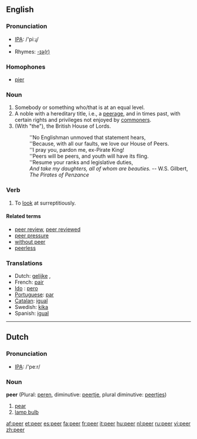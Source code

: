 ==English==

===Pronunciation===
*[[w:IPA|IPA]]: /'piːɻ/
*{{audio|en-us-peer.ogg|Audio (US)}}
*Rhymes: [[Rhymes:English:-ɪə(r)|-ɪə(r)]]

===Homophones===
* [[pier]]

===Noun===
{{en-noun}}

# Somebody or something who/that is at an equal level.
# A noble with a hereditary title, i.e., a [[peerage]], and in times past, with certain rights and privileges not enjoyed by [[commoner]]s.
# (With "the"), the British House of Lords.
#:''No Englishman unmoved that statement hears,
#:''Because, with all our faults, we love our House of Peers.
#:''I pray you, pardon me, ex-Pirate King!
#:''Peers will be peers, and youth will have its fling.
#:''Resume your ranks and legislative duties,
#:''And take my daughters, all of whom are beauties.'' -- W.S. Gilbert, ''The Pirates of Penzance''

===Verb===
{{en-verb}}
# To [[look]] at surreptitiously.

====Related terms====
*[[peer review]], [[peer reviewed]]
*[[peer pressure]]
*[[without peer]]
*[[peerless]]

===Translations===
*Dutch: [[gelijke]] {{m}}, {{f}}
*French: [[pair]] {{m}}
* [[w:Ido|Ido]] : [[pero]]
*[[Portuguese]]: [[par]] {{m}}
*[[Catalan]]: [[igual]] {{m}}
*Swedish: [[kika]] {{c}}
*Spanish: [[igual]] {{m}}

----

==Dutch==
===Pronunciation===
*[[w:IPA|IPA]]: /'peːr/

===Noun===
'''peer''' {{f}} (Plural: [[peren]], diminutive: [[peertje]], plural diminutive: [[peertjes]])

#[[pear]]
#[[lamp bulb]]

[[af:peer]]
[[et:peer]]
[[es:peer]]
[[fa:peer]]
[[fr:peer]]
[[it:peer]]
[[hu:peer]]
[[nl:peer]]
[[ru:peer]]
[[vi:peer]]
[[zh:peer]]
